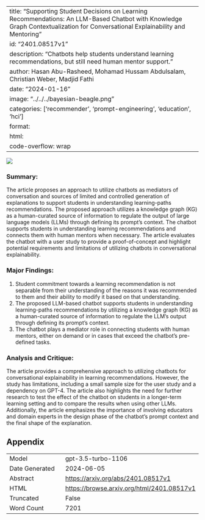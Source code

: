 
---
title: "Supporting Student Decisions on Learning Recommendations: An LLM-Based Chatbot with Knowledge Graph Contextualization for Conversational Explainability and Mentoring"
id: "2401.08517v1"
description: "Chatbots help students understand learning recommendations, but still need human mentor support."
author: Hasan Abu-Rasheed, Mohamad Hussam Abdulsalam, Christian Weber, Madjid Fathi
date: "2024-01-16"
image: "../../../bayesian-beagle.png"
categories: ['recommender', 'prompt-engineering', 'education', 'hci']
format:
  html:
    code-overflow: wrap
---

![](../../../bayesian-beagle.png)

### **Summary:**
The article proposes an approach to utilize chatbots as mediators of conversation and sources of limited and controlled generation of explanations to support students in understanding learning-paths recommendations. The proposed approach utilizes a knowledge graph (KG) as a human-curated source of information to regulate the output of large language models (LLMs) through defining its prompt’s context. The chatbot supports students in understanding learning recommendations and connects them with human mentors when necessary. The article evaluates the chatbot with a user study to provide a proof-of-concept and highlight potential requirements and limitations of utilizing chatbots in conversational explainability.

### Major Findings:
1. Student commitment towards a learning recommendation is not separable from their understanding of the reasons it was recommended to them and their ability to modify it based on that understanding.
2. The proposed LLM-based chatbot supports students in understanding learning-paths recommendations by utilizing a knowledge graph (KG) as a human-curated source of information to regulate the LLM’s output through defining its prompt’s context.
3. The chatbot plays a mediator role in connecting students with human mentors, either on demand or in cases that exceed the chatbot’s pre-defined tasks.

### Analysis and Critique:
The article provides a comprehensive approach to utilizing chatbots for conversational explainability in learning recommendations. However, the study has limitations, including a small sample size for the user study and a dependency on GPT-4. The article also highlights the need for further research to test the effect of the chatbot on students in a longer-term learning setting and to compare the results when using other LLMs. Additionally, the article emphasizes the importance of involving educators and domain experts in the design phase of the chatbot's prompt context and the final shape of the explanation.

## Appendix

|          |          |
|----------|----------|
| Model     | gpt-3.5-turbo-1106       |
| Date Generated     | 2024-06-05       |
| Abstract | [https://arxiv.org/abs/2401.08517v1](https://arxiv.org/abs/2401.08517v1)        |
| HTML     | [https://browse.arxiv.org/html/2401.08517v1](https://browse.arxiv.org/html/2401.08517v1)       |
| Truncated       | False       |
| Word Count       | 7201       |